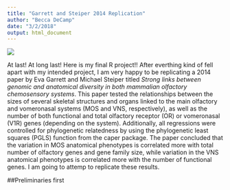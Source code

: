 ```yaml
---
title: "Garrett and Steiper 2014 Replication"
author: "Becca DeCamp"
date: "3/2/2018"
output: html_document
---
```

![](Title.png)

At last! At long last! Here is my final R project!! After everthing kind of fell apart with my intended project, I am very happy to be replicating a 2014 paper by Eva Garrett and Michael Steiper titled <i>Strong links between genomic and anatomical diversity in both mammalian olfactory chemosensory systems</i>. This paper tested the relationships between the sizes of several skeletal structures and organs linked to the main olfactory and vomeronasal systems (MOS and VNS, respectively), as well as the number of both functional and total olfactory receptor (OR) or vomeronasal (V1R) genes (depending on the system). Additionally, all regressions were controlled for phylogenetic relatedness by using the phylogenetic least squares (PGLS) function from the caper package. The paper concluded that the variation in MOS anatomical phenotypes is correlated more with total number of olfactory genes and gene family size, while variation in the VNS anatomical phenotypes is correlated more with the number of functional genes. I am going to attemp to replicate these results. 

##Preliminaries
first
